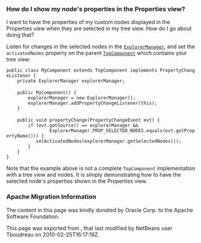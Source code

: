 <!--

    Licensed to the Apache Software Foundation (ASF) under one
    or more contributor license agreements.  See the NOTICE file
    distributed with this work for additional information
    regarding copyright ownership.  The ASF licenses this file
    to you under the Apache License, Version 2.0 (the
    "License"); you may not use this file except in compliance
    with the License.  You may obtain a copy of the License at

      http://www.apache.org/licenses/LICENSE-2.0

    Unless required by applicable law or agreed to in writing,
    software distributed under the License is distributed on an
    "AS IS" BASIS, WITHOUT WARRANTIES OR CONDITIONS OF ANY
    KIND, either express or implied.  See the License for the
    specific language governing permissions and limitations
    under the License.

-->

===How do I show my node's properties in the Properties view?===
I want to have the properties of my custom nodes displayed in the Properties view when they are selected in my tree view. How do I go about doing that?

Listen for changes in the selected nodes in the [http://bits.netbeans.org/dev/javadoc/org-openide-explorer/org/openide/explorer/ExplorerManager.html <tt>ExplorerManager</tt>], and set the <code>activatedNodes</code> property on the parent [[DevFaqWindowsTopComponent| <tt>TopComponent</tt>]] which contains your tree view:
 public class MyComponent extends TopComponent implements PropertyChangeListener {
     private ExplorerManager explorerManager;
 
     public MyComponent() {
         explorerManager = new ExplorerManager();
         explorerManager.addPropertyChangeListener(this);
     }
 
     public void propertyChange(PropertyChangeEvent evt) {
         if (evt.getSource() == explorerManager &amp;&amp;
                 ExplorerManager.PROP_SELECTED_NODES.equals(evt.getPropertyName())) {
            setActivatedNodes(explorerManager.getSelectedNodes());
         }
     }
 }
Note that the example above is not a complete <tt>TopComponent</tt> implementation with a tree view and nodes. It is simply demonstrating how to have the selected node's properties shown in the Properties view.

===Apache Migration Information===

The content in this page was kindly donated by Oracle Corp. to the
Apache Software Foundation.

This page was exported from , 
that last modified by NetBeans user Tboudreau 
on 2010-02-25T16:17:19Z.

